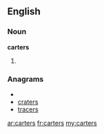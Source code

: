 ==English==

===Noun===
'''carters'''

# {{plural of|[[carter]]}}

===Anagrams===
* {{alphagram|acerrst}}
* [[craters#English|craters]]
* [[tracers#English|tracers]]

[[ar:carters]]
[[fr:carters]]
[[my:carters]]